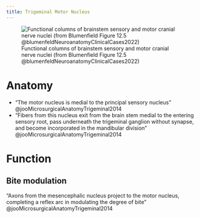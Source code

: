 ```yaml
---
title: Trigeminal Motor Nucleus
---
```


![Functional columns of brainstem sensory and motor cranial nerve nuclei (from Blumenfield Figure 12.5 @blumenfeldNeuroanatomyClinicalCases2022)](/The Archive/Neuroscience/Neuroanatomy/Cranial Nerves/images/fig12.5 blumenfield CN nuclei.png)


# Anatomy

- "The motor nucleus is medial to the principal sensory nucleus" @jooMicrosurgicalAnatomyTrigeminal2014
- "Fibers from this nucleus exit from the brain stem medial to the entering sensory root, pass underneath the trigeminal ganglion without synapse, and become incorporated in the mandibular division" @jooMicrosurgicalAnatomyTrigeminal2014

# Function

## Bite modulation
"Axons from the mesencephalic nucleus project to the motor nucleus, completing a reflex arc in modulating the degree of bite" @jooMicrosurgicalAnatomyTrigeminal2014